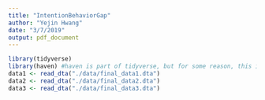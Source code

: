 ```yaml
---
title: "IntentionBehaviorGap"
author: "Yejin Hwang"
date: "3/7/2019"
output: pdf_document
---
```


```r
library(tidyverse)
library(haven) #haven is part of tidyverse, but for some reason, this is needed.
data1 <- read_dta("./data/final_data1.dta")
data2 <- read_dta("./data/final_data2.dta")
data3 <- read_dta("./data/final_data3.dta")
```

